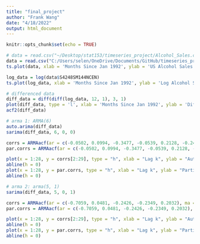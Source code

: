 ```yaml
---
title: "final_project"
author: "Frank Wang"
date: "4/18/2022"
output: html_document
---
```


```r
knitr::opts_chunk$set(echo = TRUE)
```

```r
# data = read.csv("~/Desktop/stat153/timeseries_project/Alcohol_Sales.csv")
data = read.csv("C:/Users/selen/OneDrive/Documents/GitHub/timeseries_project/Alcohol_Sales.csv")
ts.plot(data, xlab = 'Months Since Jan 1992', ylab = 'US Alcohol Sales (Millions of Dollars)', main = 'Time Series of US Alcohol Sales')
```

```r
log_data = log(data$S4248SM144NCEN)
ts.plot(log_data, xlab = 'Months Since Jan 1992', ylab = 'Log Alcohol Sales (Millions of Dollars)', main = 'Time Series of Log US Alcohol Sales')
```

```r
# differenced data 
diff_data = diff(diff(log_data, 12, 1), 3, 1)
plot(diff_data, type = 'l', xlab = 'Months Since Jan 1992', ylab = 'Difference', main = 'Lag 3 Difference of Lag 12 Differenced Log Data')
acf2(diff_data)
```

```r
# arma 1: ARMA(6)
auto.arima(diff_data)
sarima(diff_data, 6, 0, 0)

corrs = ARMAacf(ar = c(-0.0502, 0.0994, -0.3477, -0.0539, 0.2128, -0.2454), lag.max = 28)
par.corrs = ARMAacf(ar = c(-0.0502, 0.0994, -0.3477, -0.0539, 0.2128, -0.2454), lag.max = 28, pacf = TRUE)

plot(x = 1:28, y = corrs[2:29], type = "h", xlab = "Lag k", ylab = "Autocorrelation")
abline(h = 0)
plot(x = 1:28, y = par.corrs, type = "h", xlab = "Lag k", ylab = "Partial Autocorrelation")
abline(h = 0)
```
```r
# arma 2: arma(5, 1)
sarima(diff_data, 5, 0, 1)

corrs = ARMAacf(ar = c(-0.7059, 0.0481, -0.2426, -0.2349, 0.2032), ma = 0.6887, lag.max = 28)
par.corrs = ARMAacf(ar = c(-0.7059, 0.0481, -0.2426, -0.2349, 0.2032), ma = 0.6887, lag.max = 28, pacf = TRUE)

plot(x = 1:28, y = corrs[2:29], type = "h", xlab = "Lag k", ylab = "Autocorrelation")
abline(h = 0)
plot(x = 1:28, y = par.corrs, type = "h", xlab = "Lag k", ylab = "Partial Autocorrelation")
abline(h = 0)
```




